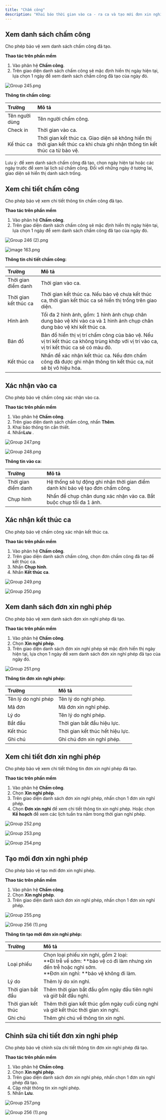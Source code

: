 ```yaml
---
title: "Chấm công"
description: "Khai báo thời gian vào ca - ra ca và tạo mới đơn xin nghỉ phép hoặc đơn xin đi trễ về sớm."
---
```


## Xem danh sách chấm công

Cho phép bảo vệ xem danh sách chấm công đã tạo.

**Thao tác trên phần mềm**

1. Vào phân hệ **Chấm công**.
2. Trên giao diện danh sách chấm công sẽ mặc định hiển thị ngày hiện tại, lựa chọn 1 ngày để xem danh sách chấm công đã tạo của ngày đó.

![Group 245.png](/images/Group245.png)

**Thông tin chấm công:**

| Trường         | Mô tả                                                                                                                       |
| :------------- | :-------------------------------------------------------------------------------------------------------------------------- |
| Tên người dùng | Tên người chấm công.                                                                                                        |
| Check in       | Thời gian vào ca.                                                                                                           |
| Kế thúc ca     | Thời gian kết thúc ca. Giao diện sẽ không hiển thị thời gian kết thúc ca khi chưa ghi nhận thông tin kết thúc ca từ bảo vệ. |

<Info>
  Lưu ý: để xem danh sách chấm công đã tạo, chọn ngày hiện tại hoặc các ngày trước để xem lại lịch sử chấm công. Đối với những ngày ở tương lai, giao diện sẽ hiển thị danh sách trống.
</Info>

## Xem chi tiết chấm công

Cho phép bảo vệ xem chi tiết thông tin chấm công đã tạo.

**Thao tác trên phần mềm**

1. Vào phân hệ **Chấm công**.
2. Trên giao diện danh sách chấm công sẽ mặc định hiển thị ngày hiện tại, lựa chọn 1 ngày để xem danh sách chấm công đã tạo của ngày đó.

![Group 246 (2).png](/images/Group246\(2\).png)

![image 163.png](/images/image163.png)

**Thông tin chi tiết chấm công:**

| Trường                | Mô tả                                                                                                                                    |
| :-------------------- | :--------------------------------------------------------------------------------------------------------------------------------------- |
| Thời gian điểm danh   | Thời gian vào ca.                                                                                                                        |
| Thời gian kết thúc ca | Thời gian kết thúc ca. Nếu bảo vệ chưa kết thúc ca, thời gian kết thúc ca sẽ hiển thị trống trên giao diện.                              |
| Hình ảnh              | Tối đa 2 hình ảnh, gồm: 1 hình ảnh chụp chân dung bảo vệ khi vào ca và 1 hình ảnh chụp chân dung bảo vệ khi kết thúc ca.                 |
| Bản đồ                | Bản đồ hiển thị vị trí chấm công của bảo vệ. Nếu vị trí kết thúc ca không trùng khớp với vị trí vào ca, vị trí kết thúc ca sẽ có màu đỏ. |
| Kết thúc ca           | Nhấn để xác nhận kết thúc ca. Nếu đơn chấm công đã được ghi nhận thông tin kết thúc ca, nút sẽ bị vô hiệu hóa.                           |

## Xác nhận vào ca

Cho phép bảo vệ chấm công xác nhận vào ca.

**Thao tác trên phần mềm**

1. Vào phân hệ **Chấm công**.
2. Trên giao diện danh sách chấm công, nhấn **Thêm**.
3. Khai báo thông tin cần thiết.
4. Nhấn**Lưu** .

![Group 247.png](/images/Group247.png)

![Group 248.png](/images/Group248.png)

**Thông tin vào ca:**

| Trường              | Mô tả                                                                          |
| :------------------ | :----------------------------------------------------------------------------- |
| Thời gian điểm danh | Hệ thống sẽ tự động ghi nhận thời gian điểm danh khi bảo vệ tạo đơn chấm công. |
| Chụp hình           | Nhấn để chụp chân dung xác nhận vào ca. Bắt buộc chụp tối đa 1 ảnh.            |

## Xác nhận kết thúc ca

Cho phép bảo vệ chấm công xác nhận kết thúc ca.

**Thao tác trên phần mềm**

1. Vào phân hệ **Chấm công**.
2. Trên giao diện danh sách chấm công, chọn đơn chấm công đã tạo để kết thúc ca.
3. Nhấn **Chụp hình**.
4. Nhấn **Kết thúc ca**.

![Group 249.png](/images/Group249.png)

![Group 250.png](/images/Group250.png)

## Xem danh sách đơn xin nghỉ phép

Cho phép bảo vệ xem danh sách đơn xin nghỉ phép đã tạo.

**Thao tác trên phần mềm**

1. Vào phân hệ **Chấm công**.
2. Chọn **Xin nghỉ phép**.
3. Trên giao diện danh sách đơn xin nghỉ phép sẽ mặc định hiển thị ngày hiện tại, lựa chọn 1 ngày để xem danh sách đơn xin nghỉ phép đã tạo của ngày đó.

![Group 251.png](/images/Group251.png)

**Thông tin đơn xin nghỉ phép:**

| Trường              | Mô tả                            |
| :------------------ | :------------------------------- |
| Tên lý do nghỉ phép | Tên lý do nghỉ phép.             |
| Mã đơn              | Mã đơn xin nghỉ phép.            |
| Lý do               | Tên lý do nghỉ phép.             |
| Bắt đầu             | Thời gian bắt đầu hiệu lực.      |
| Kết thúc            | Thời gian kết thúc hết hiệu lực. |
| Ghi chú             | Ghi chú đơn xin nghỉ phép.       |

## Xem chi tiết đơn xin nghỉ phép

Cho phép bảo vệ xem chi tiết thông tin đơn xin nghỉ phép đã tạo.

**Thao tác trên phần mềm**

1. Vào phân hệ **Chấm công**.
2. Chọn **Xin nghỉ phép**.
3. Trên giao diện danh sách đơn xin nghỉ phép, nhấn chọn 1 đơn xin nghỉ phép.
4. Chọn **Đơn xin nghỉ** để xem chi tiết thông tin xin nghỉ phép. Hoặc chọn **Kế hoạch** để xem các lịch tuần tra nằm trong thời gian nghỉ phép.

![Group 252.png](/images/Group252.png)

![Group 253.png](/images/Group253.png)

![Group 254.png](/images/Group254.png)

## Tạo mới đơn xin nghỉ phép

Cho phép bảo vệ tạo mới đơn xin nghỉ phép.

**Thao tác trên phần mềm**

1. Vào phân hệ **Chấm công**.
2. Chọn **Xin nghỉ phép**.
3. Trên giao diện danh sách đơn xin nghỉ phép, nhấn chọn 1 đơn xin nghỉ phép.

![Group 255.png](/images/Group255.png)

![Group 256 (1).png](/images/Group256\(1\).png)

**Thông tin tạo mới đơn xin nghỉ phép:**

| Trường             | Mô tả                                                                                                                                                       |
| :----------------- | :---------------------------------------------------------------------------------------------------------------------------------------------------------- |
| Loại phiếu         | Chọn loại phiếu xin nghỉ, gồm 2 loại:<br />**Đi trễ về sớm: **bảo vệ có đi làm nhưng xin đến trễ hoặc nghỉ sớm.<br />**Đơn xin nghỉ: **bảo vệ không đi làm. |
| Lý do              | Thêm lý do xin nghỉ.                                                                                                                                        |
| Thời gian bắt đầu  | Thêm thời gian bắt đầu gồm ngày đầu tiên nghỉ và giờ bắt đầu nghỉ.                                                                                          |
| Thời gian kết thúc | Thêm thời gian kết thúc gồm ngày cuối cùng nghỉ và giờ kết thúc thời gian xin nghỉ.                                                                         |
| Ghi chú            | Thêm ghi chú về thông tin xin nghỉ.                                                                                                                         |

## Chỉnh sửa chi tiết đơn xin nghỉ phép

Cho phép bảo vệ chỉnh sửa chi tiết thông tin đơn xin nghỉ phép đã tạo.

**Thao tác trên phần mềm**

1. Vào phân hệ **Chấm công**.
2. Chọn **Xin nghỉ phép**.
3. Trên giao diện danh sách đơn xin nghỉ phép, nhấn chọn 1 đơn xin nghỉ phép đã tạo.
4. Cập nhật thông tin xin nghỉ phép.
5. Nhấn **Lưu**.

![Group 257.png](/images/Group257.png)

![Group 256 (1).png](/images/Group256\(1\).png)